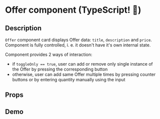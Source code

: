 
<Meta of={OfferStories} />

# Offer component (TypeScript! 🎉)

## Description

`Offer` component card displays Offer data: `title`, `description` and `price`. Component is fully controlled, i. e. it doesn't have it's own internal state.

Component provides 2 ways of interaction:

- if `toggleOnly == true`, user can add or remove only single instance of the Offer by pressing the corresponding button
- otherwise, user can add same Offer multiple times by pressing counter buttons or by entering quantity manually using the input

## Props

<ArgTypes of={OfferStories} />

## Demo

<Canvas of={OfferStories.Default} />
